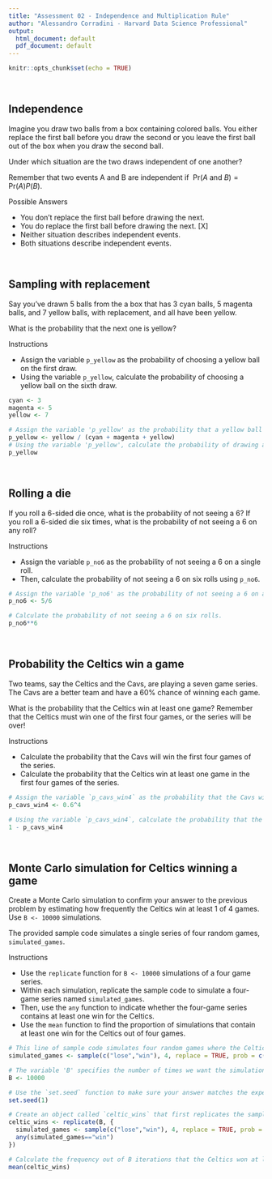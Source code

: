 ```yaml
---
title: "Assessment 02 - Independence and Multiplication Rule"
author: "Alessandro Corradini - Harvard Data Science Professional"
output:
  html_document: default
  pdf_document: default
---
```


```r
knitr::opts_chunk$set(echo = TRUE)
```

<br/>

## **Independence**
Imagine you draw two balls from a box containing colored balls. You either replace the first ball before you draw the second or you leave the first ball out of the box when you draw the second ball.

Under which situation are the two draws independent of one another?

Remember that two events A and B are independent if $\ \mbox{Pr}(A \mbox{ and } B) = \mbox{Pr}(A) P(B)$.

Possible Answers

- You don't replace the first ball before drawing the next.
- You do replace the first ball before drawing the next. [X]
- Neither situation describes independent events.
- Both situations describe independent events.

<br/>

## **Sampling with replacement**
Say you’ve drawn 5 balls from the a box that has 3 cyan balls, 5 magenta balls, and 7 yellow balls, with replacement, and all have been yellow.

What is the probability that the next one is yellow?

Instructions

- Assign the variable ```p_yellow``` as the probability of choosing a yellow ball on the first draw.
- Using the variable ```p_yellow```, calculate the probability of choosing a yellow ball on the sixth draw.

```r
cyan <- 3
magenta <- 5
yellow <- 7

# Assign the variable 'p_yellow' as the probability that a yellow ball is drawn from the box.
p_yellow <- yellow / (cyan + magenta + yellow)
# Using the variable 'p_yellow', calculate the probability of drawing a yellow ball on the sixth draw. Print this value to the console.
p_yellow

```

<br/>

## **Rolling a die**
If you roll a 6-sided die once, what is the probability of not seeing a 6? If you roll a 6-sided die six times, what is the probability of not seeing a 6 on any roll?

Instructions

- Assign the variable ```p_no6``` as the probability of not seeing a 6 on a single roll.
- Then, calculate the probability of not seeing a 6 on six rolls using ```p_no6```.

```r
# Assign the variable 'p_no6' as the probability of not seeing a 6 on a single roll.
p_no6 <- 5/6

# Calculate the probability of not seeing a 6 on six rolls.
p_no6**6
```

<br/>

## **Probability the Celtics win a game**
Two teams, say the Celtics and the Cavs, are playing a seven game series. The Cavs are a better team and have a 60% chance of winning each game.

What is the probability that the Celtics win at least one game? Remember that the Celtics must win one of the first four games, or the series will be over!

Instructions

- Calculate the probability that the Cavs will win the first four games of the series.
- Calculate the probability that the Celtics win at least one game in the first four games of the series.

```r
# Assign the variable `p_cavs_win4` as the probability that the Cavs will win the first four games of the series.
p_cavs_win4 <- 0.6^4

# Using the variable `p_cavs_win4`, calculate the probability that the Celtics win at least one game in the first four games of the series.
1 - p_cavs_win4
```

<br/>

## **Monte Carlo simulation for Celtics winning a game**
Create a Monte Carlo simulation to confirm your answer to the previous problem by estimating how frequently the Celtics win at least 1 of 4 games. Use ```B <- 10000``` simulations.

The provided sample code simulates a single series of four random games, ```simulated_games```.

Instructions

- Use the ```replicate``` function for ```B <- 10000``` simulations of a four game series.
- Within each simulation, replicate the sample code to simulate a four-game series named ```simulated_games```.
- Then, use the ```any``` function to indicate whether the four-game series contains at least one win for the Celtics.
- Use the ```mean``` function to find the proportion of simulations that contain at least one win for the Celtics out of four games.

```r
# This line of sample code simulates four random games where the Celtics either lose or win. Each game is independent of other games.
simulated_games <- sample(c("lose","win"), 4, replace = TRUE, prob = c(0.6, 0.4))

# The variable 'B' specifies the number of times we want the simulation to run. Let's run the Monte Carlo simulation 10,000 times.
B <- 10000

# Use the `set.seed` function to make sure your answer matches the expected result after random sampling.
set.seed(1)

# Create an object called `celtic_wins` that first replicates the sample code generating the variable called `simulated_games` for `B` iterations and then tallies the number of simulated series that contain at least one win for the Celtics.
celtic_wins <- replicate(B, {
  simulated_games <- sample(c("lose","win"), 4, replace = TRUE, prob = c(0.6, 0.4))
  any(simulated_games=="win")
})

# Calculate the frequency out of B iterations that the Celtics won at least one game. Print your answer to the console. 
mean(celtic_wins)
```
